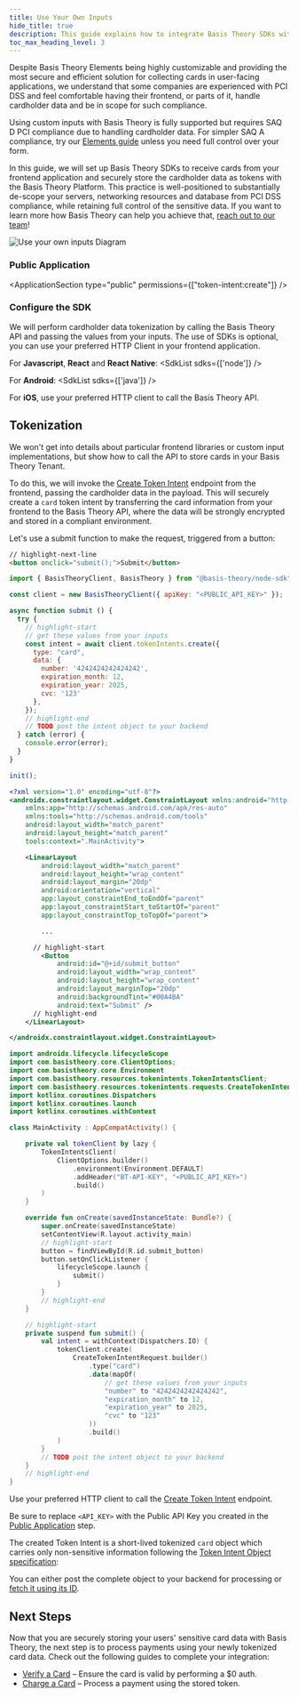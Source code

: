 ```yaml
---
title: Use Your Own Inputs
hide_title: true
description: This guide explains how to integrate Basis Theory SDKs with your own inputs, securely tokenizing cardholder data for a flexible, controlled payment solution.
toc_max_heading_level: 3
---
```




<Intro
  title="Use Your Own Card Inputs"
  caption="Tokenize with your inputs for flexibility and secure tokenization."
/>

Despite Basis Theory Elements being highly customizable and providing the most secure and efficient solution for collecting cards in user-facing applications, we understand that some companies are experienced with PCI DSS and feel comfortable having their frontend, or parts of it, handle cardholder data and be in scope for such compliance.

<Alert type={Alerts.WARNING}>Using custom inputs with Basis Theory is fully supported but requires SAQ D PCI compliance due to handling cardholder data. For simpler SAQ A compliance, try our <a href="https://docs.basistheory.com/guides/elements">Elements guide</a> unless you need full control over your form.</Alert>

In this guide, we will set up Basis Theory SDKs to receive cards from your frontend application and securely store the cardholder data as tokens with the Basis Theory Platform. This practice is well-positioned to substantially de-scope your servers, networking resources and database from PCI DSS compliance, while retaining full control of the sensitive data. If you want to learn more how Basis Theory can help you achieve that, [reach out to our team](https://basistheory.com/contact)!

![Use your own inputs Diagram](/img/guides/cards/use-your-own-inputs-diagram.png)

<GettingStartedSection />

### Public Application

<ApplicationSection type="public" permissions={["token-intent:create"]} />

### Configure the SDK

We will perform cardholder data tokenization by calling the Basis Theory API and passing the values from your inputs. The use of SDKs is optional, you can use your preferred HTTP Client in your frontend application.

For **Javascript**, **React** and **React Native**:
<SdkList sdks={['node']} />

For **Android**:
<SdkList sdks={['java']} />

For **iOS**, use your preferred HTTP client to call the Basis Theory API.

## Tokenization

We won't get into details about particular frontend libraries or custom input implementations, but show how to call the API to store cards in your Basis Theory Tenant.

To do this, we will invoke the [Create Token Intent](/docs/api/tokens/token-intents#create-token-intent) endpoint from the frontend, passing the cardholder data in the payload. This will securely create a `card` token intent by transferring the card information from your frontend to the Basis Theory API, where the data will be strongly encrypted and stored in a compliant environment.

Let's use a submit function to make the request, triggered from a button:

<Tabs className="bt-tabs" queryString="sdk">
  <TabItem value="javascript" label="JavaScript">

```html showLineNumbers title=index.html
// highlight-next-line
<button onclick="submit();">Submit</button>
```
```javascript showLineNumbers title=index.js
import { BasisTheoryClient, BasisTheory } from "@basis-theory/node-sdk";

const client = new BasisTheoryClient({ apiKey: "<PUBLIC_API_KEY>" });

async function submit () {
  try {
    // highlight-start
    // get these values from your inputs
    const intent = await client.tokenIntents.create({
      type: "card",
      data: {
        number: '4242424242424242',
        expiration_month: 12,
        expiration_year: 2025,
        cvc: '123'
      },
    });
    // highlight-end
    // TODO post the intent object to your backend
  } catch (error) {
    console.error(error);
  }
}

init();
```
  </TabItem>
  <TabItem value="android" label="Android">

```xml showLineNumbers title=activity_main.xml
<?xml version="1.0" encoding="utf-8"?>
<androidx.constraintlayout.widget.ConstraintLayout xmlns:android="http://schemas.android.com/apk/res/android"
    xmlns:app="http://schemas.android.com/apk/res-auto"
    xmlns:tools="http://schemas.android.com/tools"
    android:layout_width="match_parent"
    android:layout_height="match_parent"
    tools:context=".MainActivity">

    <LinearLayout
        android:layout_width="match_parent"
        android:layout_height="wrap_content"
        android:layout_margin="20dp"
        android:orientation="vertical"
        app:layout_constraintEnd_toEndOf="parent"
        app:layout_constraintStart_toStartOf="parent"
        app:layout_constraintTop_toTopOf="parent">

        ...

      // highlight-start
        <Button
            android:id="@+id/submit_button"
            android:layout_width="wrap_content"
            android:layout_height="wrap_content"
            android:layout_marginTop="20dp"
            android:backgroundTint="#00A4BA"
            android:text="Submit" />
      // highlight-end
    </LinearLayout>

</androidx.constraintlayout.widget.ConstraintLayout>
```
```kotlin showLineNumbers title=MainActivity.kt
import androidx.lifecycle.lifecycleScope
import com.basistheory.core.ClientOptions;
import com.basistheory.core.Environment
import com.basistheory.resources.tokenintents.TokenIntentsClient;
import com.basistheory.resources.tokenintents.requests.CreateTokenIntentRequest
import kotlinx.coroutines.Dispatchers
import kotlinx.coroutines.launch
import kotlinx.coroutines.withContext

class MainActivity : AppCompatActivity() {

    private val tokenClient by lazy {
        TokenIntentsClient(
            ClientOptions.builder()
                .environment(Environment.DEFAULT)
                .addHeader("BT-API-KEY", "<PUBLIC_API_KEY>")
                .build()
        )
    }

    override fun onCreate(savedInstanceState: Bundle?) {
        super.onCreate(savedInstanceState)
        setContentView(R.layout.activity_main)
        // highlight-start
        button = findViewById(R.id.submit_button)
        button.setOnClickListener {
            lifecycleScope.launch {
                submit()
            }
        }
        // highlight-end
    }

    // highlight-start
    private suspend fun submit() {
        val intent = withContext(Dispatchers.IO) {
            tokenClient.create(
                CreateTokenIntentRequest.builder()
                    .type("card")
                    .data(mapOf(
                        // get these values from your inputs
                        "number" to "4242424242424242",
                        "expiration_month" to 12,
                        "expiration_year" to 2025,
                        "cvc" to "123"
                    ))
                    .build()
            )
        }
        // TODO post the intent object to your backend
    }
    // highlight-end
}
```

  </TabItem>
  <TabItem value="ios" label="iOS">

Use your preferred HTTP client to call the [Create Token Intent](/docs/api/tokens/token-intents#create-token-intent) endpoint.

  </TabItem>
</Tabs>

<Alert>Be sure to replace <code>&lt;API_KEY></code> with the Public API Key you created in the <a href="#public-application">Public Application</a> step.</Alert>

The created Token Intent is a short-lived tokenized `card` object which carries only non-sensitive information following the [Token Intent Object specification](/docs/api/tokens/token-intents#token-intent-object):

<TokenIntentSample/>

<Alert>You can either post the complete object to your backend for processing or [fetch it using its ID](/docs/api/tokens/token-intents#get-a-token-intent).</Alert>

<AuthenticateCardSection type="intent"/>

## Next Steps

Now that you are securely storing your users' sensitive card data with Basis Theory, the next step is to process payments using your newly tokenized card data. Check out the following guides to complete your integration:

- [Verify a Card](/docs/card-payments/verify-card) – Ensure the card is valid by performing a $0 auth.
- [Charge a Card](/docs/card-payments/charge-card) – Process a payment using the stored token.
